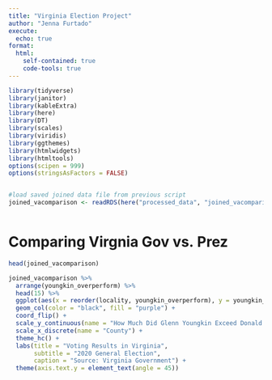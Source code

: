 ```yaml
---
title: "Virginia Election Project"
author: "Jenna Furtado"
execute:
  echo: true
format:
  html:
    self-contained: true
    code-tools: true
---
```



```r


library(tidyverse)
library(janitor)
library(kableExtra)
library(here)
library(DT)
library(scales)
library(viridis)
library(ggthemes)
library(htmlwidgets)
library(htmltools)
options(scipen = 999)
options(stringsAsFactors = FALSE)


#load saved joined data file from previous script
joined_vacomparison <- readRDS(here("processed_data", "joined_vacomparison.rds"))



```


# Comparing Virgnia Gov vs. Prez



```r

head(joined_vacomparison)


```
```r
joined_vacomparison %>% 
  arrange(youngkin_overperform) %>% 
  head(15) %>% 
  ggplot(aes(x = reorder(locality, youngkin_overperform), y = youngkin_overperform)) +
  geom_col(color = "black", fill = "purple") + 
  coord_flip() + 
  scale_y_continuous(name = "How Much Did Glenn Youngkin Exceed Donald Trump in Votes") +
  scale_x_discrete(name = "County") + 
  theme_hc() +
  labs(title = "Voting Results in Virginia",
       subtitle = "2020 General Election",
       caption = "Source: Virginia Government") +
  theme(axis.text.y = element_text(angle = 45))

```

